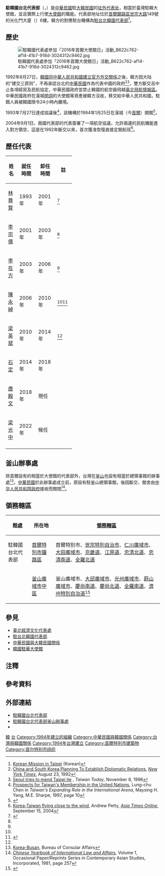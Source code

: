 {{infobox Organization
|name             = 駐韓國台北代表部
|native_name      = {{lang|ko|주한국 대만 대표부}}<br>{{lang|en|Taipei Mission in Korea}}
|image            = 
|size             = 
|formation        = {{Start date|1994|01|25}}
|type             = [[台北经济文化代表处|驻外代表处]]
|status           = 
|registration_id  = 
|leader_title     = 代表
|leader_name      = [[唐殿文|唐殿文]] {{Small|[[特命全權大使|大使]]}}{{noteTag|2012年9月，中華民國外交部為統一駐外人員內部職稱，明定大使館、代表處設大使、公使，代表處對外仍稱代表、副代表；辦事處設總領事、副總領事，對外仍稱處長、副處長。<ref>{{Cite web |url = https://tw.news.yahoo.com/%E7%B5%B1-%E5%90%8D%E7%A8%B1-%E4%BB%A3%E8%A1%A8%E5%B0%8D%E5%85%A7%E7%A8%B1%E5%A4%A7%E4%BD%BF-133312149.html |author = 陳培煌 |date = 2012-08-31 |title = 統一名稱 代表對內稱大使 |publisher = [[Yahoo!奇摩|Yahoo!奇摩]]引用[[中央通訊社|中央通訊社]]}}</ref><br>代表處館長為特任或簡任第十三職等至第十四職等者任大使銜代表、簡任第十二職等至第十三職等者任公使銜代表；辦事處長為簡任第十二職等任總領事銜處長。<ref>{{Cite web |url = https://law.moj.gov.tw/LawClass/LawAll.aspx?PCode=E0000017 |date = 2018-06-13 |title = 駐外機構組織通則 |publisher = 全國法規資料庫}}</ref>}}
|leader_title2    = 
|leader_name2     = 
|headquarters     = {{ROK}}[[首爾市|首爾市]][[鐘路區|鐘路區]]世宗大路149號6樓
|num_members      = 
|region_served    = {{ROK-KOR}}
|parent_organization = {{MOFA}}
|website          = {{URL|http://www.roc-taiwan.org/kr}}
}}
'''駐韓國台北代表部'''（{{kor|諺=주한국 대만 대표부|漢=駐韓國臺灣代表部|名=南}}，{{lang-en|Taipei Mission in Korea}}）是[[中華民國|中華民國]]駐[[大韓民國|大韓民國]]的[[台北经济文化代表处|驻外代表处]]，相當於臺灣駐韓大使館，並且實際上行使[[外交代表機構|大使館]]的職能。代表部地址位於[[首爾|首爾]][[鐘路區|鐘路區]][[世宗大路|世宗大路]]149號的光化門大廈（{{lang|ko|광화문빌딩}}）6樓。韓方的對應駐台機構為[[駐台北韓國代表部|駐台北韓國代表部]]<ref>[http://taiwan.mofa.go.kr Korean Mission in Taipei] (Korean)</ref>。

== 歷史 ==
[[File:駐韓國代表處參加「2016年首爾大使館日」活動_B622c762-af14-41b7-918d-3024312c9462.jpg|thumb]]

1992年8月27日，[[1992年中韩建交|韓國同中華人民共和國建立官方外交關係]]之後，韓方因大陆的“建交三原则”，不再承認台北的[[中華民國政府|中華民國]]作為代表中國的政府<ref>[http://www.nytimes.com/1992/08/23/world/china-and-south-korea-planning-to-establish-diplomatic-relations.html China and South Korea Planning To Establish Diplomatic Relations], ''[[纽约时报|New York Times]]'',  August 23, 1992</ref><ref>[http://www.taiwantoday.tw/ct.asp?xItem=14674&CtNode=122 Seoul tries to mend Taipei tie] {{webarchive|url=https://web.archive.org/web/20160307042046/http://www.taiwantoday.tw/ct.asp?xItem=14674&CtNode=122 |date=2016-03-07 }}, ''Taiwan Today'', November 8, 1996</ref>，雙方斷交且中止各項經貿及民航協定，中華民國政府並禁止韓國的航空器飛越[[臺北飛航情報區|臺北飛航情報區]]。中華民國政府在漢城[[明洞|明洞]]的大使館等資產被韓方沒收，移交給中華人民共和國，駐館人員被韓國限令24小時內離境。

1993年7月27日達成協議後<ref>[https://books.google.co.uk/books?id=A2IWAHsz5VMC&lpg=PA10&dq=Taipei%20Mission%20in%20Korea&pg=PA10#v=onepage&q=Taipei%20Mission%20in%20Korea&f=true Prospects for Taiwan's Membership in the United Nations], Lung-chu Chen in ''Taiwan's Expanding Role in the International Arena'', Maysing H. Yang, M.E. Sharpe, 1997, page 10</ref>，該機構於1994年1月25日在漢城（今[[首爾|首爾]]）開館<ref name="年鑑1994">{{cite book|title=中華民國八十三年外交年鑑|date=1994|isbn=9570047364|author=外交部外交年鑑編輯委員會 |page=p 90|publisher=[[中華民國外交部|中華民國外交部]]}}</ref>。

2004年9月1日，兩國代表部的代表簽署了一項航空協議，允許兩邊的民航機能進入對方領空，這是在1992年斷交以來，首次獲准恢復直接定期航班<ref>[http://www.atimes.com/atimes/Korea/FI15Dg01.html Korea-Taiwan flying close to the wind], Andrew Petty, ''[[亞洲時報在線|Asia Times Online]]'', September 15, 2004 </ref>。

==歷任代表==
{| class="wikitable"
|- 
! width=10%  |姓名
! width=10%  |就任時間
! width=10%  |卸任時間
! width=13%  colspan="2" | 註
|-
| [[林尊賢|林尊賢]] || 1993年 || 2001年 ||<ref name="韓國與朝鮮現代史">{{Cite book |title=韓國與朝鮮現代史|author=簡江作、劉順福 |publisher=[[國立編譯館|國立編譯館]]|date=2009|isbn=978-986-02-0023-2|page=頁347}}</ref> 
|-
| [[李宗儒|李宗儒]] || 2001年 || 2003年 ||<ref name="韓國與朝鮮現代史"/>
|-
| [[李在方|李在方]] || 2003年 || 2006年 ||<ref name="韓國與朝鮮現代史"/>
|-
| [[陳永綽|陳永綽]] || 2006年 ||  2010年||<ref name="韓國與朝鮮現代史"/><ref name="新任駐韓代表">{{Cite news |url=http://www.taiwannews.com.tw/ch/news/1362596 |archiveurl=https://archive.is/20170523062334/http://www.taiwannews.com.tw/ch/news/1362596 |archivedate=2017-05-23 |title=新任駐韓代表梁英斌將履新 |publisher=[[英文台灣日報|台灣英文新聞]] |date=2010-09-01 |work=[[中央通訊社|中央通訊社]] |author=姜遠珍 |deadurl=yes }}</ref>
|-
| [[梁英斌|梁英斌]] || 2010年 || 2014年||<ref name="新任駐韓代表"/>
|-
| [[石定|石定]] || 2014年  || 2018年||
|-
| [[唐殿文|唐殿文]] || 2018年 ||現任||
|-
| [[梁光中|梁光中]] || 2022年 ||候任||
|-
|}

== 釜山辦事處 ==
除首爾設有的相當於大使館的代表部外，台灣在[[釜山|釜山]]也設有相當於總領事館的辦事處<ref>[http://www.boca.gov.tw/ct.asp?xItem=%201826&ctNode=801&mp=2 Korea-Busan], Bureau of Consular Affairs</ref>。[[中華民國|中華民國]]於此辦事處成立前，原設有駐釜山總領事館，後因斷交、館舍由[[中华人民共和国政府|中华人民共和国政府]]接收而關閉<ref>[https://books.google.co.uk/books?id=thE_AQAAIAAJ&q=%22consulate+general+of+the+republic+of+china%22+pusan&dq=%22consulate+general+of+the+republic+of+china%22+pusan&hl=en&sa=X&ved=0ahUKEwiIpqvJpIjMAhWDwBQKHXcUB0MQ6AEILDAB ''Chinese Yearbook of International Law and Affairs''], Volume 1, Occasional Paper/Reprints Series in Contemporary Asian Studies, Incorporated, 1981, page 257</ref>。

==領務轄區==
{| class="wikitable"
|-
! 館處 !! 所在地 !! [[領務轄區|領務轄區]]
|-
| 駐韓國台北代表部 || [[首爾特別市|首爾特別市]][[鐘路區|鐘路區]] || 首爾特別市、[[世宗特別自治市|世宗特別自治市]]、[[仁川廣域市|仁川廣域市]]、[[大田廣域市|大田廣域市]]、[[京畿道|京畿道]]、[[江原道_(韓國)|江原道]]、[[忠清北道|忠清北道]]、[[忠清南道|忠清南道]]、[[全羅北道|全羅北道]]
|-
| {{link-ko|駐韓國臺北代表部釜山辦事處|주한 대만 대표부 부산 판사처}} || [[釜山廣域市|釜山廣域市]][[中區_(釜山)|中區]] || 釜山廣域市、[[大邱廣域市|大邱廣域市]]、[[光州廣域市|光州廣域市]]、[[蔚山廣域市|蔚山廣域市]]、[[慶尚南道|慶尚南道]]、[[慶尚北道|慶尚北道]]、[[全羅南道|全羅南道]]、[[濟州特別自治道|濟州特別自治道]]<ref>{{cite web|url=https://www.roc-taiwan.org/krpus/post/5.html |title=組織與職掌 |publisher=中華民國外交部 |accessdate=2019-11-22}}</ref>
|}

== 參見 ==
{{commonscat|Taipei Mission in Korea}}
{{portal box|國際關係|中華民國|台灣|大韓民國}}
* [[臺北經濟文化代表處|臺北經濟文化代表處]]
* [[駐台北韓國代表部|駐台北韓國代表部]]
* [[中華民國與大韓民國關係|中華民國與大韓民國關係]]
* [[韓國駐華大使館|韓國駐華大使館]]

== 注釋 ==
{{notefoot}}


==參考資料==
{{Reflist}}

== 外部連結 ==
* [https://www.roc-taiwan.org/kr/ 駐韓國台北代表部] {{zh-tw icon}}{{ko icon}}
* [https://www.roc-taiwan.org/krpus/index.html 駐韓國台北代表部釜山辦事處] {{zh-tw icon}}{{ko icon}}
*{{Facebook|TaiwaninKorea}}

{{駐韓國外交代表機構}}
{{中華民國駐外機構}}

[[Category:中華民國駐外實質大使館|韓]]
[[Category:駐韓國外交代表機構|台]]
[[Category:1994年建立的組織|Category:1994年建立的組織]]
[[Category:中華民國與韓國關係|Category:中華民國與韓國關係]]
[[Category:台灣與韓國關係|Category:台灣與韓國關係]]
[[Category:1994年台灣建立|Category:1994年台灣建立]]
[[Category:首爾特別市建築物|Category:首爾特別市建築物]]
[[Category:首尔特别市组织|Category:首尔特别市组织]]